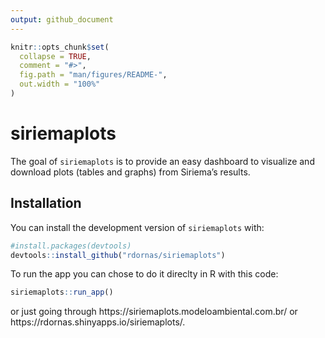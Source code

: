 ```yaml
---
output: github_document
---
```


<!-- README.md is generated from README.Rmd. Please edit that file -->

```r
knitr::opts_chunk$set(
  collapse = TRUE,
  comment = "#>",
  fig.path = "man/figures/README-",
  out.width = "100%"
)
```

# siriemaplots

<!-- badges: start -->
<!-- badges: end -->

The goal of `siriemaplots` is to provide an easy dashboard to visualize and download plots (tables and graphs) from Siriema's results.

## Installation

You can install the development version of `siriemaplots` with:

``` r
#install.packages(devtools)
devtools::install_github("rdornas/siriemaplots")
```

To run the app you can chose to do it direclty in R with this code:

``` r
siriemaplots::run_app()
```

or just going through https://siriemaplots.modeloambiental.com.br/ or https://rdornas.shinyapps.io/siriemaplots/.

